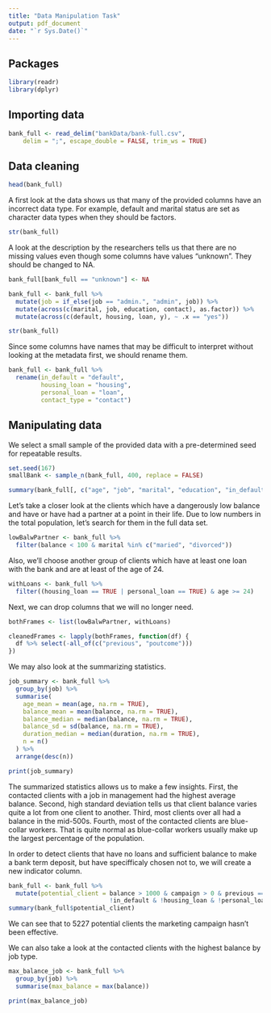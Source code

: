 ```yaml
---
title: "Data Manipulation Task"
output: pdf_document
date: "`r Sys.Date()`"
---
```


## Packages

```r
library(readr)
library(dplyr)
```

## Importing data

```r
bank_full <- read_delim("bankData/bank-full.csv", 
    delim = ";", escape_double = FALSE, trim_ws = TRUE)
```

## Data cleaning

```r
head(bank_full)
```

A first look at the data shows us that many of the provided columns have an incorrect data type. For example, default and marital status are set as character data types when they should be factors.

```r
str(bank_full)
```

A look at the description by the researchers tells us that there are no missing values even though some columns have values "unknown". They should be changed to NA.

```r
bank_full[bank_full == "unknown"] <- NA

bank_full <- bank_full %>%
  mutate(job = if_else(job == "admin.", "admin", job)) %>% 
  mutate(across(c(marital, job, education, contact), as.factor)) %>% 
  mutate(across(c(default, housing, loan, y), ~ .x == "yes"))

str(bank_full)
```

Since some columns have names that may be difficult to interpret without looking at the metadata first, we should rename them.

```r
bank_full <- bank_full %>% 
  rename(in_default = "default",
         housing_loan = "housing",
         personal_loan = "loan",
         contact_type = "contact")
```

## Manipulating data

We select a small sample of the provided data with a pre-determined seed for repeatable results.

```r
set.seed(167)
smallBank <- sample_n(bank_full, 400, replace = FALSE)
```

```r
summary(bank_full[, c("age", "job", "marital", "education", "in_default", "housing_loan", "personal_loan")])
```

Let's take a closer look at the clients which have a dangerously low balance and have or have had a partner at a point in their life. Due to low numbers in the total population, let's search for them in the full data set.

```r
lowBalwPartner <- bank_full %>% 
  filter(balance < 100 & marital %in% c("maried", "divorced"))
```

Also, we'll choose another group of clients which have at least one loan with the bank and are at least of the age of 24.

```r
withLoans <- bank_full %>% 
  filter((housing_loan == TRUE | personal_loan == TRUE) & age >= 24)
```

Next, we can drop columns that we will no longer need.

```r
bothFrames <- list(lowBalwPartner, withLoans)

cleanedFrames <- lapply(bothFrames, function(df) {
  df %>% select(-all_of(c("previous", "poutcome")))
})
```

We may also look at the summarizing statistics.

```r
job_summary <- bank_full %>%
  group_by(job) %>%
  summarise(
    age_mean = mean(age, na.rm = TRUE),
    balance_mean = mean(balance, na.rm = TRUE),
    balance_median = median(balance, na.rm = TRUE),
    balance_sd = sd(balance, na.rm = TRUE),
    duration_median = median(duration, na.rm = TRUE),
    n = n()
  ) %>%
  arrange(desc(n))

print(job_summary)
```

The summarized statistics allows us to make a few insights. First, the contacted clients with a job in management had the highest average balance. Second, high standard deviation tells us that client balance varies quite a lot from one client to another. Third, most clients over all had a balance in the mid-500s. Fourth, most of the contacted clients are blue-collar workers. That is quite normal as blue-collar workers usually make up the largest percentage of the population.

In order to detect clients that have no loans and sufficient balance to make a bank term deposit, but have specifficaly chosen not to, we will create a new indicator column.

```r
bank_full <- bank_full %>%
  mutate(potential_client = balance > 1000 & campaign > 0 & previous == 0 &
                            !in_default & !housing_loan & !personal_loan)
summary(bank_full$potential_client)

```

We can see that to 5227 potential clients the marketing campaign hasn't been effective.

We can also take a look at the contacted clients with the highest balance by job type.

```r
max_balance_job <- bank_full %>% 
  group_by(job) %>% 
  summarise(max_balance = max(balance))

print(max_balance_job)
```
